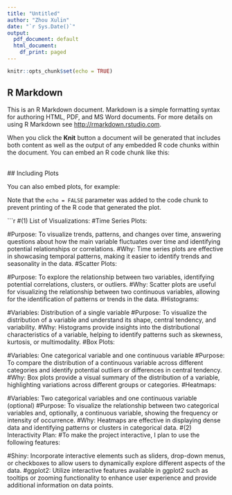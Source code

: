 ```yaml
---
title: "Untitled"
author: "Zhou Xulin"
date: "`r Sys.Date()`"
output:
  pdf_document: default
  html_document:
    df_print: paged
---
```


```r
knitr::opts_chunk$set(echo = TRUE)
```

## R Markdown

This is an R Markdown document. Markdown is a simple formatting syntax for authoring HTML, PDF, and MS Word documents. For more details on using R Markdown see <http://rmarkdown.rstudio.com>.

When you click the **Knit** button a document will be generated that includes both content as well as the output of any embedded R code chunks within the document. You can embed an R code chunk like this:


<br> \## Including Plots

You can also embed plots, for example:

Note that the `echo = FALSE` parameter was added to the code chunk to prevent printing of the R code that generated the plot.







```r
#(1) List of Visualizations:
#Time Series Plots:


#Purpose: To visualize trends, patterns, and changes over time, answering questions about how the main variable fluctuates over time and identifying potential relationships or correlations.
#Why: Time series plots are effective in showcasing temporal patterns, making it easier to identify trends and seasonality in the data.
#Scatter Plots:


#Purpose: To explore the relationship between two variables, identifying potential correlations, clusters, or outliers.
#Why: Scatter plots are useful for visualizing the relationship between two continuous variables, allowing for the identification of patterns or trends in the data.
#Histograms:

#Variables: Distribution of a single variable
#Purpose: To visualize the distribution of a variable and understand its shape, central tendency, and variability.
#Why: Histograms provide insights into the distributional characteristics of a variable, helping to identify patterns such as skewness, kurtosis, or multimodality.
#Box Plots:

#Variables: One categorical variable and one continuous variable
#Purpose: To compare the distribution of a continuous variable across different categories and identify potential outliers or differences in central tendency.
#Why: Box plots provide a visual summary of the distribution of a variable, highlighting variations across different groups or categories.
#Heatmaps:

#Variables: Two categorical variables and one continuous variable (optional)
#Purpose: To visualize the relationship between two categorical variables and, optionally, a continuous variable, showing the frequency or intensity of occurrence.
#Why: Heatmaps are effective in displaying dense data and identifying patterns or clusters in categorical data.
#(2) Interactivity Plan:
#To make the project interactive, I plan to use the following features:

#Shiny: Incorporate interactive elements such as sliders, drop-down menus, or checkboxes to allow users to dynamically explore different aspects of the data.
#ggplot2: Utilize interactive features available in ggplot2 such as tooltips or zooming functionality to enhance user experience and provide additional information on data points.

